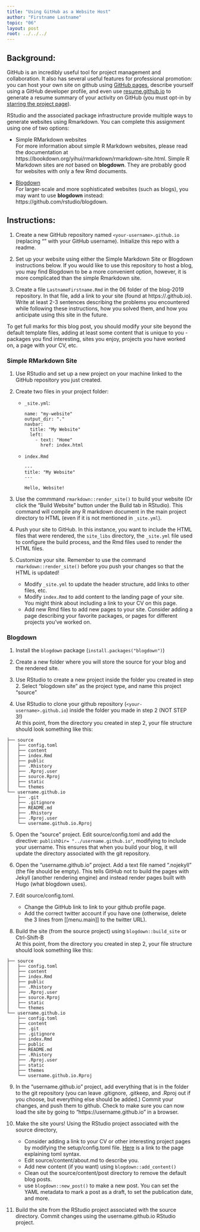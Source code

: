```yaml
---
title: "Using GitHub as a Website Host"
author: "Firstname Lastname"
topic: "06"
layout: post
root: ../../../
---
```


## Background:

GitHub is an incredibly useful tool for project management and collaboration. It also has several useful features for professional promotion: you can host your own site on github using [GitHub pages](https://pages.github.com/), describe yourself using a GitHub developer profile, and even use [resume.github.io](http://resume.github.io/) to generate a resume summary of your activity on GitHub (you must opt-in by [starring the project page](https://github.com/resume/resume.github.com)). 

RStudio and the associated package infrastructure provide multiple ways to generate websites using Rmarkdown. You can complete this assignment using one of two options: 

- Simple RMarkdown websites    
For more information about simple R Markdown websites, please read the documentation at https://bookdown.org/yihui/rmarkdown/rmarkdown-site.html. Simple R Markdown sites are _not_ based on **blogdown**. They are probably good for websites with only a few Rmd documents.

- [Blogdown](https://github.com/rstudio/blogdown)    
For larger-scale and more sophisticated websites (such as blogs), you may want to use **blogdown** instead: https://github.com/rstudio/blogdown.

## Instructions:

1. Create a new GitHub repository named `<your-username>.github.io` (replacing "<your-username>" with your GitHub username). Initialize this repo with a readme.

2. Set up your website using either the Simple Markdown Site or Blogdown instructions below. If you would like to use this repository to host a blog, you may find Blogdown to be a more convenient option, however, it is more complicated than the simple Rmarkdown site. 

3. Create a file `LastnameFirstname.Rmd` in the 06 folder of the blog-2019 repository. In that file, add a link to your site (found at https://<your-username>.github.io). Write at least 2-3 sentences describing the problems you encountered while following these instructions, how you solved them, and how you anticipate using this site in the future. 

To get full marks for this blog post, you should modify your site beyond the default template files, adding at least some content that is unique to you - packages you find interesting, sites you enjoy, projects you have worked on, a page with your CV, etc.

### Simple RMarkdown Site



1. Use RStudio and set up a new project on your machine linked to the GitHub repository you just created. 

2. Create two files in your project folder:
    - `_site.yml`:
      ```
      name: "my-website"
      output_dir: "."
      navbar:
        title: "My Website"
        left:
          - text: "Home"
            href: index.html
      ```
    
    - `index.Rmd`
      ```
      ---
      title: "My Website"
      ---
      
      Hello, Website!
      ```

3. Use the commmand `rmarkdown::render_site()` to build your website (Or click the "Build Website" button under the Build tab in RStudio). This command will compile any R markdown document in the main project directory to HTML (even if it is not mentioned in `_site.yml`). 

4. Push your site to GitHub. In this instance, you want to include the HTML files that were rendered, the `site_libs` directory, the `_site.yml` file used to configure the build process, and the Rmd files used to render the HTML files.

5. Customize your site. Remember to use the command `rmarkdown::render_site()` before you push your changes so that the HTML is updated!
    - Modify `_site.yml` to update the header structure, add links to other files, etc. 
    - Modify `index.Rmd` to add content to the landing page of your site. You might think about including a link to your CV on this page. 
    - Add new Rmd files to add new pages to your site. Consider adding a page describing your favorite packages, or pages for different projects you've worked on. 
    
### Blogdown

1. Install the `blogdown` package (`install.packages("blogdown")`)

2. Create a new folder where you will store the source for your blog and the rendered site.

3. Use RStudio to create a new project inside the folder you created in step 2. Select "blogdown site" as the project type, and name this project "source"

4. Use RStudio to clone your github repository (`<your-username>.github.io`) inside the folder you made in step 2 (NOT STEP 3!)    
At this point, from the directory you created in step 2, your file structure should look something like this:
```
├── source
│   ├── config.toml
│   ├── content
│   ├── index.Rmd
│   ├── public
│   ├── .Rhistory
│   ├── .Rproj.user
│   ├── source.Rproj
│   ├── static
│   └── themes
└── username.github.io
    ├── .git
    ├── .gitignore
    ├── README.md
    ├── .Rhistory
    ├── .Rproj.user
    └── username.github.io.Rproj
```

5. Open the "source" project. Edit source/config.toml and add the directive: `publishDir= "../username.github.io"`, modifying to include your username. This ensures that when you build your blog, it will update the directory associated with the git repository.

6. Open the "username.github.io" project. Add a text file named ".nojekyll" (the file should be empty). This tells GitHub not to build the pages with Jekyll (another rendering engine) and instead render pages built with Hugo (what blogdown uses).

7. Edit source/config.toml. 
    - Change the GitHub link to link to your github profile page. 
    - Add the correct twitter account if you have one (otherwise, delete the 3 lines from [[menu.main]] to the twitter URL). 

8. Build the site (from the source project) using `blogdown::build_site` or Ctrl-Shift-B    
At this point, from the directory you created in step 2, your file structure should look something like this:
```
├── source
│   ├── config.toml
│   ├── content
│   ├── index.Rmd
│   ├── public
│   ├── .Rhistory
│   ├── .Rproj.user
│   ├── source.Rproj
│   ├── static
│   └── themes
└── username.github.io
    ├── config.toml
    ├── content
    ├── .git
    ├── .gitignore
    ├── index.Rmd
    ├── public
    ├── README.md
    ├── .Rhistory
    ├── .Rproj.user
    ├── static
    ├── themes
    └── username.github.io.Rproj
```
    
9. In the "username.github.io" project, add everything that is in the folder to the git repository (you can leave .gitignore, .gitkeep, and .Rproj out if you choose, but everything else should be added.) Commit your changes, and push them to github. Check to make sure you can now load the site by going to "https://username.github.io" in a browser.

10. Make the site yours! Using the RStudio project associated with the source directory, 
    -  Consider adding a link to your CV or other interesting project pages by modifying the setup/config.toml file. [Here](https://bookdown.org/yihui/blogdown/configuration.html#toml-syntax) is a link to the page explaining toml syntax. 
    - Edit source/content/about.md to describe you.
    - Add new content (if you want) using `blogdown::add_content()`
    - Clean out the source/content/post directory to remove the default blog posts. 
    - use `blogdown::new_post()` to make a new post. You can set the YAML metadata to mark a post as a draft, to set the publication date, and more. 
11. Build the site from the RStudio project associated with the source directory. Commit changes using the username.github.io RStudio project. 
